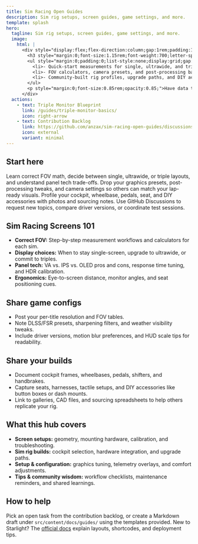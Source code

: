 ```yaml
---
title: Sim Racing Open Guides
description: Sim rig setups, screen guides, game settings, and more.
template: splash
hero:
  tagline: Sim rig setups, screen guides, game settings, and more.
  image:
    html: |
      <div style="display:flex;flex-direction:column;gap:1rem;padding:1.75rem;border-radius:1.5rem;background:linear-gradient(135deg,#4f46e5 0%,#9333ea 45%,#ec4899 100%);color:#ffffff;box-shadow:0 1.5rem 3rem rgba(36,34,58,0.28);width:100%;min-height:100%;">
        <h3 style="margin:0;font-size:1.15rem;font-weight:700;letter-spacing:0.01em;">Dialed-in immersion starts here</h3>
        <ul style="margin:0;padding:0;list-style:none;display:grid;gap:0.35rem;font-size:0.95rem;">
          <li>- Quick-start measurements for single, ultrawide, and triple layouts</li>
          <li>- FOV calculators, camera presets, and post-processing baselines</li>
          <li>- Community-built rig profiles, upgrade paths, and DIY accessories</li>
        </ul>
        <p style="margin:0;font-size:0.85rem;opacity:0.85;">Have data to share? Jump into the backlog, clone a template, and open a PR.</p>
      </div>
  actions:
    - text: Triple Monitor Blueprint
      link: /guides/triple-monitor-basics/
      icon: right-arrow
    - text: Contribution Backlog
      link: https://github.com/anzax/sim-racing-open-guides/discussions
      icon: external
      variant: minimal
---
```



## Start here

<CardGrid stagger>
  <Card title="Sim Racing Screens 101" icon="compass">
    Learn correct FOV math, decide between single, ultrawide, or triple layouts,
    and understand panel tech trade-offs.
  </Card>
  <Card title="Share game configs" icon="add-document">
    Drop your graphics presets, post-processing tweaks, and camera settings so
    others can match your lap-ready visuals.
  </Card>
  <Card title="Share your builds" icon="rocket">
    Profile your cockpit, wheelbase, pedals, seat, and DIY accessories with
    photos and sourcing notes.
  </Card>
  <Card title="Join the community" icon="chat">
    Use GitHub Discussions to request new topics, compare driver versions, or
    coordinate test sessions.
  </Card>
</CardGrid>

## Sim Racing Screens 101

- **Correct FOV:** Step-by-step measurement workflows and calculators for each sim.
- **Display choices:** When to stay single-screen, upgrade to ultrawide, or commit to triples.
- **Panel tech:** VA vs. IPS vs. OLED pros and cons, response time tuning, and HDR calibration.
- **Ergonomics:** Eye-to-screen distance, monitor angles, and seat positioning cues.

## Share game configs

- Post your per-title resolution and FOV tables.
- Note DLSS/FSR presets, sharpening filters, and weather visibility tweaks.
- Include driver versions, motion blur preferences, and HUD scale tips for readability.

## Share your builds

- Document cockpit frames, wheelbases, pedals, shifters, and handbrakes.
- Capture seats, harnesses, tactile setups, and DIY accessories like button boxes or dash mounts.
- Link to galleries, CAD files, and sourcing spreadsheets to help others replicate your rig.

## What this hub covers

- **Screen setups:** geometry, mounting hardware, calibration, and troubleshooting.
- **Sim rig builds:** cockpit selection, hardware integration, and upgrade paths.
- **Setup & configuration:** graphics tuning, telemetry overlays, and comfort adjustments.
- **Tips & community wisdom:** workflow checklists, maintenance reminders, and shared learnings.

## How to help

Pick an open task from the contribution backlog, or create a Markdown draft under `src/content/docs/guides/` using the templates provided. New to Starlight? The [official docs](https://starlight.astro.build) explain layouts, shortcodes, and deployment tips.
